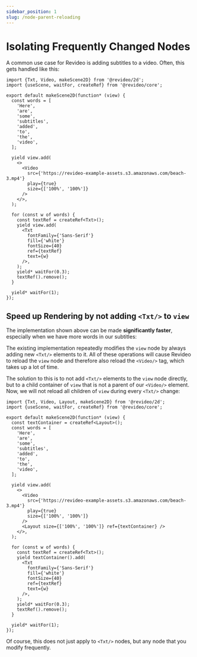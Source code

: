 ```yaml
---
sidebar_position: 1
slug: /node-parent-reloading
---
```


# Isolating Frequently Changed Nodes

A common use case for Revideo is adding subtitles to a video. Often, this gets
handled like this:

```tsx editor
import {Txt, Video, makeScene2D} from '@revideo/2d';
import {useScene, waitFor, createRef} from '@revideo/core';

export default makeScene2D(function* (view) {
  const words = [
    'Here',
    'are',
    'some',
    'subtitles',
    'added',
    'to',
    'the',
    'video',
  ];

  yield view.add(
    <>
      <Video
        src={'https://revideo-example-assets.s3.amazonaws.com/beach-3.mp4'}
        play={true}
        size={['100%', '100%']}
      />
    </>,
  );

  for (const w of words) {
    const textRef = createRef<Txt>();
    yield view.add(
      <Txt
        fontFamily={'Sans-Serif'}
        fill={'white'}
        fontSize={40}
        ref={textRef}
        text={w}
      />,
    );
    yield* waitFor(0.3);
    textRef().remove();
  }

  yield* waitFor(1);
});
```

## Speed up Rendering by not adding `<Txt/>` to `view`

The implementation shown above can be made **significantly faster**, especially
when we have more words in our subtitles:

The existing implementation repeatedly modifies the `view` node by always adding
new `<Txt/>` elements to it. All of these operations will cause Revideo to
reload the `view` node and therefore also reload the `<Video/>` tag, which takes
up a lot of time.

The solution to this is to not add `<Txt/>` elements to the `view` node
directly, but to a child container of `view` that is not a parent of our
`<Video/>` element. Now, we will not reload all children of `view` during every
`<Txt/>` change:

```tsx editor
import {Txt, Video, Layout, makeScene2D} from '@revideo/2d';
import {useScene, waitFor, createRef} from '@revideo/core';

export default makeScene2D(function* (view) {
  const textContainer = createRef<Layout>();
  const words = [
    'Here',
    'are',
    'some',
    'subtitles',
    'added',
    'to',
    'the',
    'video',
  ];

  yield view.add(
    <>
      <Video
        src={'https://revideo-example-assets.s3.amazonaws.com/beach-3.mp4'}
        play={true}
        size={['100%', '100%']}
      />
      <Layout size={['100%', '100%']} ref={textContainer} />
    </>,
  );

  for (const w of words) {
    const textRef = createRef<Txt>();
    yield textContainer().add(
      <Txt
        fontFamily={'Sans-Serif'}
        fill={'white'}
        fontSize={40}
        ref={textRef}
        text={w}
      />,
    );
    yield* waitFor(0.3);
    textRef().remove();
  }

  yield* waitFor(1);
});
```

Of course, this does not just apply to `<Txt/>` nodes, but any node that you
modify frequently.
